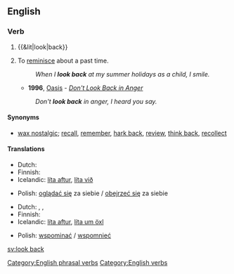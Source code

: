 ==English==

===Verb===
{{infl|en|verb|head=to [[look]] [[back]]}}

# {{&lit|look|back}}
# {{rfd-sense}} {{idiomatic}} To [[reminisce]] about a past time.
#: ''When I '''look back''' at my summer holidays as a child, I smile.''
#* '''1996''', [[w:Oasis (band)|Oasis]] - ''[[w:Don't Look Back in Anger|Don't Look Back in Anger]]''
#: ''Don't '''look back''' in anger, I heard you say.''

====Synonyms====
* {{sense|reminisce}} [[wax nostalgic]]; [[recall]], [[remember]], [[hark back]], [[review]], [[think back]], [[recollect]]

====Translations====
{{trans-top|to look behind oneself}}
* Dutch: {{t-|nl|achterom kijken}}
* Finnish: {{t|fi|katsoa}} {{t|fi|taakseen}}
* Icelandic: [[líta aftur]], [[líta við]]
{{trans-mid}}
* Polish: [[oglądać się]] za siebie / [[obejrzeć się]] za siebie
{{trans-bottom}}

{{trans-top|to reminisce about the past}}
* Dutch: {{t-|nl|achterom kijken}}, {{t-|nl|terugkijken}}, {{t|nl|omzien}}
* Finnish: {{t|fi|muistella}}
* Icelandic: [[líta aftur]], [[líta um öxl]]
{{trans-mid}}
* Polish: [[wspominać]] / [[wspomnieć]]
{{trans-bottom}}

[[Category:English phrasal verbs]]
[[Category:English verbs]]

[[sv:look back]]